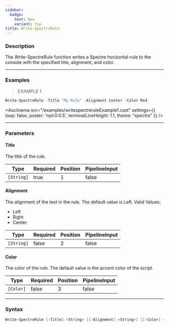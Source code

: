 ```yaml
---
sidebar:
  badge:
    text: New
    variant: tip
title: Write-SpectreRule
---
```





### Description

The Write-SpectreRule function writes a Spectre horizontal-rule to the console with the specified title, alignment, and color.

---

### Examples
> EXAMPLE 1

```powershell
Write-SpectreRule -Title "My Rule" -Alignment Center -Color Red
```
<Asciinema
    src="/examples/writespectreruleExample1.cast"
    settings={{
        loop: false,
        poster: 'npt:0:0.5',
        terminalLineHeight: 1.1,
        theme: "spectre"
    }}
/>

---

### Parameters
#### **Title**
The title of the rule.

|Type      |Required|Position|PipelineInput|
|----------|--------|--------|-------------|
|`[String]`|true    |1       |false        |

#### **Alignment**
The alignment of the text in the rule. The default value is Left.
Valid Values:

* Left
* Right
* Center

|Type      |Required|Position|PipelineInput|
|----------|--------|--------|-------------|
|`[String]`|false   |2       |false        |

#### **Color**
The color of the rule. The default value is the accent color of the script.

|Type     |Required|Position|PipelineInput|
|---------|--------|--------|-------------|
|`[Color]`|false   |3       |false        |

---

### Syntax
```powershell
Write-SpectreRule [-Title] <String> [[-Alignment] <String>] [[-Color] <Color>] [<CommonParameters>]
```
